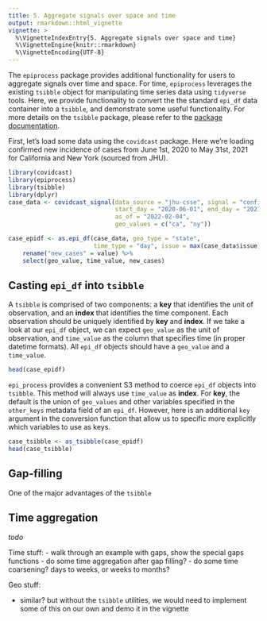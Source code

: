 ```yaml
---
title: 5. Aggregate signals over space and time
output: rmarkdown::html_vignette
vignette: >
  %\VignetteIndexEntry{5. Aggregate signals over space and time}
  %\VignetteEngine{knitr::rmarkdown}
  %\VignetteEncoding{UTF-8}
---
```


The `epiprocess` package provides additional functionality for users to aggregate
signals over time and space. For time, `epiprocess` leverages the existing `tsibble` object
for manipulating time series data using `tidyverse` tools. Here, we provide functionality to convert 
the the standard `epi_df` data container into a `tsibble`, and demonstrate some useful functionality. 
For more details on the `tsibble` package, please refer to the [package documentation](https://tsibble.tidyverts.org/index.html).  

First, let's load some data using the `covidcast` package. Here we're loading confirmed new incidence of
cases from June 1st, 2020 to May 31st, 2021 for California and New York (sourced from JHU).   

```r
library(covidcast)
library(epiprocess)
library(tsibble)
library(dplyr)
case_data <- covidcast_signal(data_source = "jhu-csse", signal = "confirmed_incidence_num", 
                              start_day = "2020-06-01", end_day = "2021-05-31", geo_type = "state",
                              as_of = "2022-02-04",
                              geo_values = c("ca", "ny"))

case_epidf <- as.epi_df(case_data, geo_type = "state", 
                        time_type = "day", issue = max(case_data$issue)) %>% 
    rename("new_cases" = value) %>% 
    select(geo_value, time_value, new_cases)
```
## Casting `epi_df` into `tsibble`  

A `tsibble` is comprised of two components: a **key** that identifies the unit of observation, and an **index** that identifies the time component. Each observation should be uniquely identified by **key** and **index**. If we take a look at our `epi_df` object, we can expect `geo_value` as the unit of observation, and `time_value` as the column that specifies time (in proper datetime formats). All `epi_df` objects should have a `geo_value` and a `time_value`.   

```r
head(case_epidf)
```

`epi_process` provides a convenient S3 method to coerce `epi_df` objects into `tsibble`. This method will always use `time_value` as **index**. For **key**, the default is the union of `geo_values` and other variables specified in the `other_keys` metadata field of an `epi_df`. However, here is an additional `key` argument in the conversion function that allow us to specific more explicitly which variables to use as keys. 

```r
case_tsibble <- as_tsibble(case_epidf)
head(case_tsibble)
```

## Gap-filling  
One of the major advantages of the `tsibble` 

## Time aggregation  


*todo*

Time stuff:
- walk through an example with gaps, show the special gaps functions
- do some time aggregation after gap filling?
- do some time coarsening? days to weeks, or weeks to months?

Geo stuff:

- similar? but without the `tsibble` utilities, we would need to implement some 
  of this on our own and demo it in the vignette